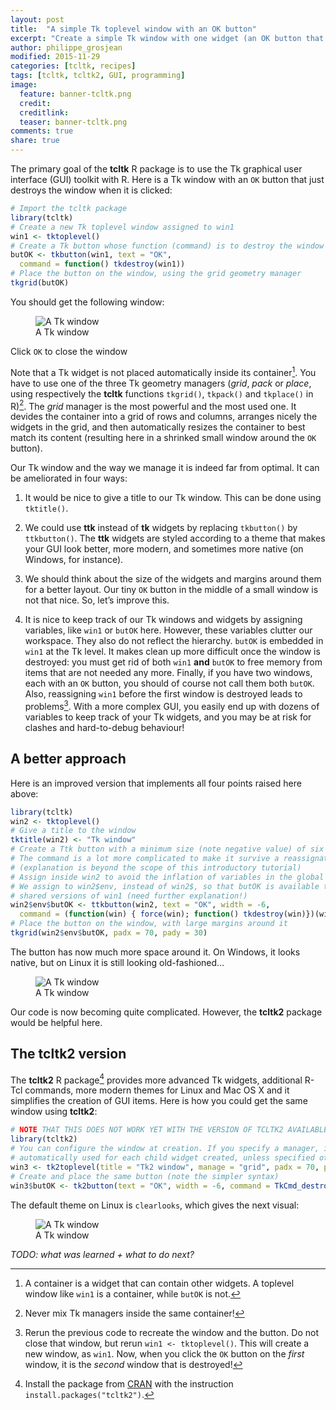 ```yaml
---
layout: post
title:  "A simple Tk toplevel window with an OK button"
excerpt: "Create a simple Tk window with one widget (an OK button that closes the window)."
author: philippe_grosjean
modified: 2015-11-29
categories: [tcltk, recipes]
tags: [tcltk, tcltk2, GUI, programming]
image:
  feature: banner-tcltk.png
  credit: 
  creditlink: 
  teaser: banner-tcltk.png
comments: true
share: true
---
```


The primary goal of the **tcltk** R package is to use the Tk graphical user interface (GUI) toolkit with R. Here is a Tk window with an `OK` button that just destroys the window when it is clicked:

```r
# Import the tcltk package
library(tcltk)
# Create a new Tk toplevel window assigned to win1
win1 <- tktoplevel()
# Create a Tk button whose function (command) is to destroy the window win1
butOK <- tkbutton(win1, text = "OK",
  command = function() tkdestroy(win1))
# Place the button on the window, using the grid geometry manager
tkgrid(butOK)
```

You should get the following window:

![A Tk window]({{ site-url }}/images/tcltk-screenshots/okbox.png)

Click `OK` to close the window

Note that a Tk widget is not placed automatically inside its container[^1]. You have to use one of the three Tk geometry managers (_grid_, _pack_ or _place_, using respectively the **tcltk** functions `tkgrid()`, `tkpack()` and `tkplace()` in R)[^2]. The _grid_ manager is the most powerful and the most used one. It devides the container into a grid of rows and columns, arranges nicely the widgets in the grid, and then automatically resizes the container to best match its content (resulting here in a shrinked small window around the `OK` button).

[^1]: A container is a widget that can contain other widgets. A toplevel window like `win1` is a container, while `butOK` is not.

[^2]: Never mix Tk managers inside the same container!

Our Tk window and the way we manage it is indeed far from optimal. It can be ameliorated in four ways:

1. It would be nice to give a title to our Tk window. This can be done using `tktitle()`.

2. We could use **ttk** instead of **tk** widgets by replacing `tkbutton()` by `ttkbutton()`. The **ttk** widgets are styled according to a theme that makes your GUI look better, more modern, and sometimes more native (on Windows, for instance).

3. We should think about the size of the widgets and margins around them for a better layout. Our tiny `OK` button in the middle of a small window is not that nice. So, let's improve this.

4. It is nice to keep track of our Tk windows and widgets by assigning variables, like `win1` or `butOK` here. However, these variables clutter our workspace. They also do not reflect the hierarchy. `butOK` is embedded in `win1` at the Tk level. It makes clean up more difficult once the window is destroyed: you must get rid of both `win1` **and** `butOK` to free memory from items that are not needed any more. Finally, if you have two windows, each with an `OK` button, you should of course not call them both `butOK`. Also, reassigning `win1` before the first window is destroyed leads to problems[^3]. With a more complex GUI, you easily end up with dozens of variables to keep track of your Tk widgets, and you may be at risk for clashes and hard-to-debug behaviour!

[^3]: Rerun the previous code to recreate the window and the button. Do not close that window, but rerun `win1 <- tktoplevel()`. This will create a new window, as `win1`. Now, when you click the `OK` button on the _first_ window, it is the _second_ window that is destroyed!

## A better approach

Here is an improved version that implements all four points raised here above:

```r
library(tcltk)
win2 <- tktoplevel()
# Give a title to the window
tktitle(win2) <- "Tk window"
# Create a Ttk button with a minimum size (note negative value) of six characters
# The command is a lot more complicated to make it survive a reassignation to win2
# (explanation is beyond the scope of this introductory tutorial)
# Assign inside win2 to avoid the inflation of variables in the global environment
# We assign to win2$env, instead of win2$, so that butOK is available to all
# shared versions of win1 (need further explanation!)
win2$env$butOK <- ttkbutton(win2, text = "OK", width = -6,
  command = (function(win) { force(win); function() tkdestroy(win)})(win2))
# Place the button on the window, with large margins around it
tkgrid(win2$env$butOK, padx = 70, pady = 30)
```

The button has now much more space around it. On Windows, it looks native, but on Linux it is still looking old-fashioned...

![A Tk window]({{ site-url }}/images/tcltk-screenshots/okbox2.png)

Our code is now becoming quite complicated. However, the **tcltk2** package would be helpful here.

## The tcltk2 version

The **tcltk2** R package[^4] provides more advanced Tk widgets, additional R-Tcl commands, more modern themes for Linux and Mac OS X and it simplifies the creation of GUI items. Here is how you could get the same window using **tcltk2**:

[^4]: Install the package from [CRAN](http://cran.r-project.org) with the instruction `install.packages("tcltk2")`.

```r
# NOTE THAT THIS DOES NOT WORK YET WITH THE VERSION OF TCLTK2 AVAILABLE ON CRAN
library(tcltk2)
# You can configure the window at creation. If you specify a manager, it will be
# automatically used for each child widget created, unless specified otherwise
win3 <- tk2toplevel(title = "Tk2 window", manage = "grid", padx = 70, pady = 30)
# Create and place the same button (note the simpler syntax)
win3$butOK <- tk2button(text = "OK", width = -6, command = TkCmd_destroy(parent))
```

The default theme on Linux is `clearlooks`, which gives the next visual:

![A Tk window]({{ site-url }}/images/tcltk-screenshots/okbox3.png)

_TODO: what was learned + what to do next?_

